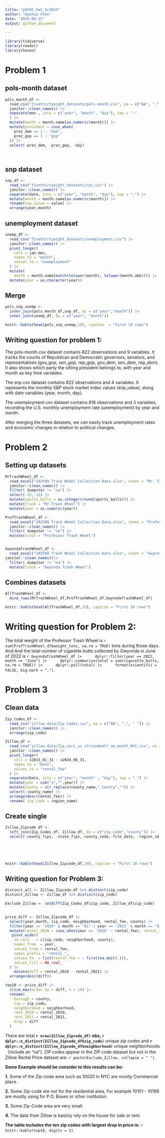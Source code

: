 ```yaml
---
title: "p8105_hw1_hc3654"
author: "Haohua Chen"
date: "2025-09-25"
output: github_document
  
---
```


```r
library(tidyverse)
library(readxl)
library(haven)
```


# Problem 1


## pols-month dataset


```r
pols_month_df <- 
  read_csv("fivethirtyeight_datasets/pols-month.csv", na = c("NA", ".", " ")) |> 
  janitor::clean_names() |> 
  separate(mon , into = c("year", "month", "day"), sep = "-"
  ) |> 
  mutate(month = month.name[as.numeric(month)]) |> 
  mutate(president = case_when(
    prez_dem == 1 ~ "dem",
    prez_gop == 1 ~ "gop"
  )) |> 
  select(-prez_dem, -prez_gop, -day)

  
```

## snp dataset


```r
snp_df <- 
  read_csv("fivethirtyeight_datasets/cpi.csv") |> 
  janitor::clean_names() |> 
  separate(date, into = c("year", "month", "day"), sep = "-") |> 
  mutate(month = month.name[as.numeric(month)]) |> 
  rename(snp_value = value) |> 
  arrange(year,month)

```

## unemployment dataset


```r
unemp_df <- 
  read_csv("fivethirtyeight_datasets/unemployment.csv") |> 
  janitor::clean_names() |> 
  pivot_longer(
    cols = jan:dec,
    names_to = "month",
    values_to = "unemployment"
  ) |> 
  mutate(
    month = month.name[match(tolower(month), tolower(month.abb))]) |> 
  mutate(year = as.character(year))

```
## Merge


```r
pols_snp_unemp <- 
  inner_join(pols_month_df,snp_df, by = c("year","month")) |> 
  inner_join(unemp_df, by = c("year", "month"))

knitr::kable(head(pols_snp_unemp,10), caption  = "First 10 rows")

```


## Writing question for problem 1:

The pols-month.csv dataset contains 822 observations and 9 variables. It tracks the counts of Republican and Democratic governors, senators, and representatives (gov_gop, sen_gop, rep_gop, gov_dem, sen_dem, rep_dem). It also shows which party the sitting president belongs to, with year and month as key time variables.

The snp.csv dataset contains 822 observations and 4 variables. It represents the monthly S&P stock market index values (snp_value), along with date variables (year, month, day).

The unemployment.csv dataset contains 816 observations and 3 variables, recording the U.S. monthly unemployment rate (unemployment) by year and month.

After merging the three datasets, we can easily track unemployment rates and economic changes in relation to political changes.





# Problem 2


## Setting up datasets


```r
MrTrashWheel_df <- 
  read_excel("202509 Trash Wheel Collection Data.xlsx", sheet = "Mr. Trash Wheel" , na = c("NA", ".", " ")) |> 
  janitor::clean_names() |> 
  filter( dumpster != "na") |> 
  select(-15,-16) |> 
  mutate(sports_balls = as.integer(round(sports_balls))) |> 
  mutate(track = "Mr.Trash Wheel") |> 
  mutate(year = as.numeric(year))

ProfTrashWheel_df <- 
  read_excel("202509 Trash Wheel Collection Data.xlsx", sheet = "Professor Trash Wheel", na = c("NA", ".", " ")) |> 
  janitor::clean_names() |> 
  filter( dumpster != "na") |> 
  mutate(track = "Professor Trash Wheel")


GwynndaTrashWheel_df <- 
  read_excel("202509 Trash Wheel Collection Data.xlsx", sheet = "Gwynns Falls Trash Wheel", na = c("NA", ".", " ")) |> 
janitor::clean_names()|> 
  filter( dumpster != "na") |> 
  mutate(track = "Gwynnda Trash Wheel")
```


## Combines datasets


```r
AllTrashWheel_df <- 
  bind_rows(MrTrashWheel_df,ProfTrashWheel_df,GwynndaTrashWheel_df)

knitr::kable(head(AllTrashWheel_df,10), caption = "First 10 rows")
```

# Writing question for Problem 2:

The total weight of the Professor Trash Wheel is `r sum(ProfTrashWheel_df$weight_tons, na.rm = TRUE)` tons during those days. And 
And the total number of cigarette butts collected by Gwynnda in June of 2022 is  `r GwynndaTrashWheel_df |> 
    dplyr::filter(year == 2022, month == "June") |> 
    dplyr::summarise(total = sum(cigarette_butts, na.rm = TRUE)) |> 
    dplyr::pull(total) |> 
    format(scientific = FALSE, big.mark = ",")`.


# Problem 3


## Clean data

```r
Zip_Codes_df <- 
  read_csv("zillow_data/Zip Codes.csv", na = c("NA", ".", " ")) |> 
  janitor::clean_names() |> 
  arrange(zip_code)

Zillow_df <- 
  read_csv("zillow_data/Zip_zori_uc_sfrcondomfr_sm_month_NYC.csv", na = c("NA", ".", " ")) |> 
  janitor::clean_names() |> 
  pivot_longer(
    cols = x2015_01_31 : x2024_08_31,
    names_to = "Date",
    values_to = "rental_fee"
  ) |> 
  separate(Date, into = c("year", "month" , "day"), sep = "_") |> 
  mutate(year = sub("x","",year)) |> 
  mutate(county = str_replace(county_name," County","")) |> 
  select(-county_name) |> 
  arrange(desc(rental_fee)) |> 
  rename( zip_code = region_name) 
```

## Create single 

```r
Zillow_Zipcode_df <-  
  left_join(Zip_Codes_df, Zillow_df, by = c("zip_code","county")) |> 
  select(-county_fips, -state_fips,-county_code,-file_date, -region_id, -size_rank, -region_type, -metro, -state_name)


  
  
  
knitr::kable(head(Zillow_Zipcode_df,10), caption = "First 10 rows")
```

## Writing question for Problem 3: 
```r
distinct_all <- Zillow_Zipcode_df %>% distinct(zip_code)
distinct_Zillow <- Zillow_df %>% distinct(zip_code)

Exclude_Zillow <- setdiff(Zip_Codes_df$zip_code, Zillow_df$zip_code)
  
```

```r
price_diff <- Zillow_Zipcode_df |> 
  select(year,month, zip_code, neighborhood, rental_fee, county) |> 
  filter(year == '2020' & month == "01" | year == '2021' & month == "01") |> 
  mutate(rental_2020 = case_when(year == '2020' ~ rental_fee), rental_2021 = case_when(year == "2021" ~ rental_fee)) |> 
   pivot_wider(
    id_cols   = c(zip_code, neighborhood, county),   
    names_from  = year,                                  
    values_from = rental_fee,                           
    names_prefix = "rental_",                             
    values_fn  = list(rental_fee = ~ first(na.omit(.))),  
    values_fill = NA_real_                                
  ) |> 
    mutate(diff = rental_2020 - rental_2021) |> 
  arrange(desc(diff))

top10 <- price_diff |> 
  slice_max(order_by = diff, n = 10) |> 
  rename(
    borough = county,
    zip = zip_code,
    neighborhood = neighborhood,
    rent_2020 = rental_2020,
    rent_2021 = rental_2021,
    drop = diff
  )

```




There are total **`r nrow(Zillow_Zipcode_df)` obs, `r dplyr::n_distinct(Zillow_Zipcode_df$zip_code)`** unique zip codes and **`r dplyr::n_distinct(Zillow_Zipcode_df$neighborhood)`** unique neighborhoods（include an "na").
ZIP codes appear in the ZIP code dataset but not in the Zillow Rental Price dataset are: `r paste(Exclude_Zillow, collapse = " ")`.

**Some Example should be consider to this results can be:**

**1.** Some of the Zip-code area such as 10020 in NYC are mostly Commercial place.

**2.** Some Zip-code are not for the residential area, For example 10101 - 10199 are mostly using for P.O. Boxes or other institution.

**3.** Some Zip-Code area are very small.

**4.** The data from Zillow is basicly rely on the house for sale or rent.

**The table includes the ten zip codes with largest drop in price is:** `r knitr::kable(top10, digits = 2)`.




